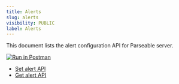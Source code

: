 ```yaml
---
title: Alerts
slug: alerts
visibility: PUBLIC
label: Alerts
---
```


<head>
  <title>Alert Configuration API for Parseable Server | Parseable</title>
  <meta charSet="utf-8" />
  <meta name="twitter:card" content="summary" />
</head>

This document lists the alert configuration API for Parseable server. 

[![Run in Postman](https://run.pstmn.io/button.svg)](https://god.gw.postman.com/run-collection/22353706-a88933ad-f74b-432a-9f34-e2c84135e26a?action=collection%2Ffork&collection-url=entityId%3D22353706-a88933ad-f74b-432a-9f34-e2c84135e26a%26entityType%3Dcollection%26workspaceId%3De84052ac-c01a-435a-bb68-d2076623474a)

- [Set alert API](https://www.postman.com/parseable/workspace/parseable/request/22353706-0d731c06-55b0-4518-b985-b7fb831ba45b)
- [Get alert API](https://www.postman.com/parseable/workspace/parseable/request/22353706-c1b76657-d460-4656-b8fb-ef17319de543)
